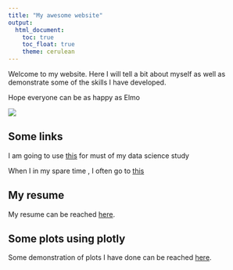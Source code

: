 ```yaml
---
title: "My awesome website"
output: 
  html_document:
    toc: true
    toc_float: true
    theme: cerulean
---
```


Welcome to my website. Here I will tell a bit about myself as well as demonstrate some of the skills I have developed.

Hope everyone can be as happy as Elmo

![](https://media.giphy.com/media/drXGoW1iudhKw/giphy.gif)

## Some links 

I am going to use [this](https://www.google.com) for must of my data science study

When I in my spare time , I often go to [this](https://www.youtube.com)


## My resume
My resume can be reached [here](resume.html).

## Some plots using plotly
Some demonstration of plots I have done can be reached [here](Dashboard.html).

